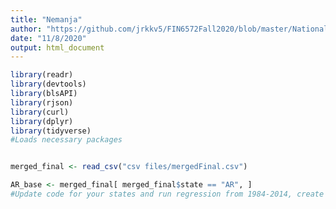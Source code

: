```yaml
---
title: "Nemanja"
author: "https://github.com/jrkkv5/FIN6572Fall2020/blob/master/National%20Debt/importNationalDebt.Rmd"
date: "11/8/2020"
output: html_document
---
```


``` r
library(readr)
library(devtools)
library(blsAPI)
library(rjson)
library(curl)
library(dplyr)
library(tidyverse)
#Loads necessary packages


merged_final <- read_csv("csv files/mergedFinal.csv")

AR_base <- merged_final[ merged_final$state == "AR", ]
#Update code for your states and run regression from 1984-2014, create some basic plots, etc.

```